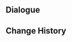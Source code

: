 {{Genius Invokation TCG Stage
|title        = Golden Wolflord's Circling
|type         = Friendly Fracas
|group        = Tavern Challenge
|character    = Little Rose
|requirement  = 6
|introduction = "Meow!" "Feline legend meows of an island across the sea, shrouded in fog and mystery. It has even been meowed that a big, scary golden wolf circles in the sky above..."<br>{{color|bp|Special Rule: "Golden Wolflord" is immune to Frozen, Stun, and Petrification, and starts with the Talent Card "Beastly Corrosion" equipped.}}
|objective_1  = Achieve victory
|reward_1     = Golden Wolflord*1
|objective_2  = Achieve victory within 5 Rounds
|reward_2     = Beastly Corrosion*1
|objective_3  = Achieve victory with characters defeated less than twice during the battle
|reward_3     = Beastly Corrosion*1
|lineup       = Golden Wolflord#25
|action       = 
|reserve      = 
}}

==Dialogue==
{{Transclude|Genius Invokation TCG/Stage/Little Rose|Golden Wolflord's Circling}}

==Change History==
{{Change History|5.2}}